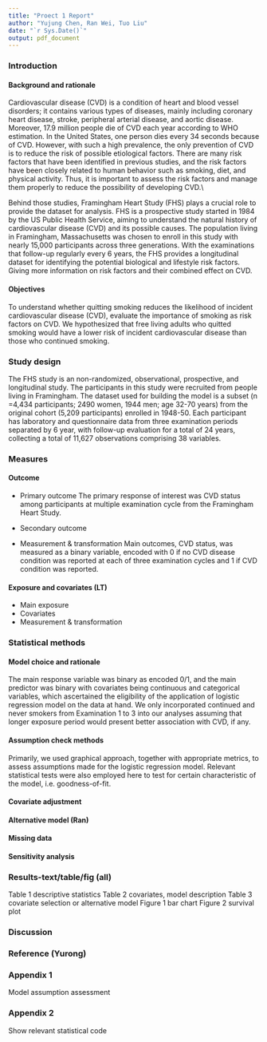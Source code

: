 ```yaml
---
title: "Proect 1 Report"
author: "Yujung Chen, Ran Wei, Tuo Liu"
date: "`r Sys.Date()`"
output: pdf_document
---
```



### Introduction

#### Background and rationale
Cardiovascular disease (CVD) is a condition of heart and blood vessel disorders; it contains various types of diseases, mainly including coronary heart disease, stroke, peripheral arterial disease, and aortic disease. Moreover, 17.9 million people die of CVD each year according to WHO estimation. In the United States, one person dies every 34 seconds because of CVD. However, with such a high prevalence, the only prevention of CVD is to reduce the risk of possible etiological factors. There are many risk factors that have been identified in previous studies, and the risk factors have been closely related to human behavior such as smoking, diet, and physical activity.  Thus, it is important to assess the risk factors and manage them properly to reduce the possibility of developing CVD.\\

Behind those studies, Framingham Heart Study (FHS) plays a crucial role to provide the dataset for analysis. FHS is a prospective study started in 1984 by the US Public Health Service, aiming to understand the natural history of cardiovascular disease (CVD) and its possible causes. The population living in Framingham, Massachusetts was chosen to enroll in this study with nearly 15,000 participants across three generations. With the examinations that follow-up regularly every 6 years, the FHS provides a longitudinal dataset for identifying the potential biological and lifestyle risk factors. Giving more information on risk factors and their combined effect on CVD.


#### Objectives
To understand whether quitting smoking reduces the likelihood of incident cardiovascular disease (CVD), evaluate the importance of smoking as risk factors on CVD. We hypothesized that free living adults who quitted smoking would have a lower risk of incident cardiovascular disease than those who continued smoking.

### Study design
The FHS study is an non-randomized, observational, prospective, and longitudinal study. The participants in this study were recruited from people living in Framingham. The dataset used for building the model is a subset (n =4,434 participants; 2490 women, 1944 men; age 32-70 years) from the original cohort (5,209 participants) enrolled in 1948-50. Each participant has laboratory and questionnaire data from three examination periods separated by 6 year, with follow-up evaluation for a total of 24 years, collecting a total of 11,627 observations comprising 38 variables.

### Measures 
#### Outcome
- Primary outcome
The primary response of interest was CVD status among participants at multiple examination cycle from the Framingham Heart Study. 
- Secondary outcome

- Measurement & transformation
Main outcomes, CVD status,  was measured as a binary variable, encoded with 0 if no CVD disease condition was reported at each of three examination cycles and 1 if CVD condition was reported.


#### Exposure and covariates (LT)
- Main exposure
- Covariates
- Measurement & transformation


### Statistical methods
#### Model choice and rationale
The main response variable was binary as encoded 0/1, and the main predictor was binary with covariates being continuous and categorical variables,  which ascertained the eligibility of the application of logistic regression model on the data at hand. We only incorporated continued and never smokers from Examination 1 to 3 into our analyses assuming that longer exposure period would present better association with CVD, if any. 

#### Assumption check methods
Primarily, we used graphical approach, together with appropriate metrics,  to assess assumptions made for the logistic regression model. Relevant statistical tests were also employed here to test for certain characteristic of the model, i.e. goodness-of-fit.


#### Covariate adjustment
#### Alternative model (Ran)
#### Missing data
#### Sensitivity analysis 


### Results-text/table/fig (all)

Table 1 descriptive statistics
Table 2 covariates, model description
Table 3 covariate selection or alternative model 
Figure 1 bar chart
Figure 2 survival plot

### Discussion 


### Reference (Yurong)



### Appendix 1
Model assumption assessment

### Appendix 2
Show relevant statistical code
